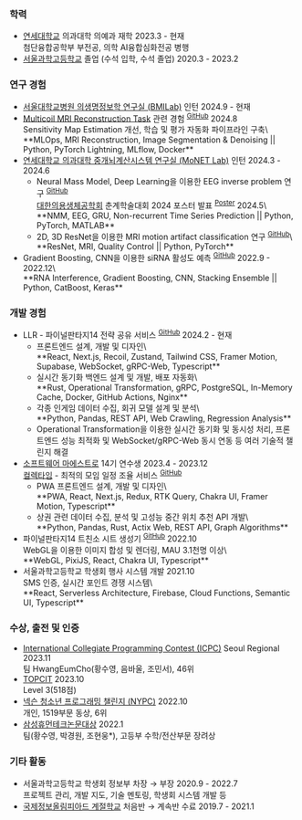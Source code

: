 ### 학력

* [연세대학교](https://yonsei.ac.kr) 의과대학 의예과 재학
  <span className="text-muted-foreground float-end">2023.3 - 현재</span>\
  첨단융합공학부 부전공, 의학 AI융합심화전공 병행
* [서울과학고등학교](https://sshs.sen.hs.kr) 졸업 (수석 입학, 수석 졸업)
  <span className="text-muted-foreground float-end">2020.3 - 2023.2</span>


### 연구 경험

* [서울대학교병원 의생명정보학 연구실 (BMILab)](https://sites.google.com/view/snuh-bmi-lab) 인턴
  <span className="text-muted-foreground float-end">2024.9 - 현재</span>
* [Multicoil MRI Reconstruction Task](https://fastmri.med.nyu.edu) 관련 경험 <sup>[GitHub](https://github.com/slowGPU/burning_gpu)</sup>
  <span className="text-muted-foreground float-end">2024.8</span>\
  Sensitivity Map Estimation 개선, 학습 및 평가 자동화 파이프라인 구축\
  <div className="text-[75%]">**MLOps, MRI Reconstruction, Image Segmentation & Denoising || Python, PyTorch Lightning, MLflow, Docker**</div>
* [연세대학교 의과대학 중개뇌계산시스템 연구실 (MoNET Lab)](http://neuroimage.yonsei.ac.kr) 인턴
  <span className="text-muted-foreground float-end">2024.3 - 2024.6</span>
  * Neural Mass Model, Deep Learning을 이용한 EEG inverse problem 연구 <sup>[GitHub](https://github.com/hareeen/LightBunny)</sup>\
    [대한의용생체공학회](https://kosombe.or.kr) 춘계학술대회 2024 포스터 발표 <sup>[Poster](https://meadow.hareen.io/public/KOSOMBE_2024Spring_Poster.pdf)</sup>
    <span className="text-muted-foreground float-end">2024.5</span>\
    <div className="text-[75%]">**NMM, EEG, GRU, Non-recurrent Time Series Prediction || Python, PyTorch, MATLAB**</div>
  * 2D, 3D ResNet을 이용한 MRI motion artifact classification 연구 <sup>[GitHub](https://github.com/hareeen/MRART-Classification)</sup>\
    <div className="text-[75%]">**ResNet, MRI, Quality Control || Python, PyTorch**</div>
* Gradient Boosting, CNN을 이용한 siRNA 활성도 예측 <sup>[GitHub](https://github.com/hareeen/sirna-prediction)</sup>
  <span className="text-muted-foreground float-end">2022.9 - 2022.12</span>\
  <div className="text-[75%]">**RNA Interference, Gradient Boosting, CNN, Stacking Ensemble || Python, CatBoost, Keras**</div>


### 개발 경험

* LLR - 파이널판타지14 전략 공유 서비스 <sup>[GitHub](https://github.com/CarrotNibbles)</sup>
  <span className="text-muted-foreground float-end">2024.2 - 현재</span>
  * 프론트엔드 설계, 개발 및 디자인\
    <div className="text-[75%]">**React, Next.js, Recoil, Zustand, Tailwind CSS, Framer Motion, Supabase, WebSocket, gRPC-Web, Typescript**</div>
  * 실시간 동기화 백엔드 설계 및 개발, 배포 자동화\
    <div className="text-[75%]">**Rust, Operational Transformation, gRPC, PostgreSQL, In-Memory Cache, Docker, GitHub Actions, Nginx**</div>
  * 각종 인게임 데이터 수집, 회귀 모델 설계 및 분석\
    <div className="text-[75%]">**Python, Pandas, REST API, Web Crawling, Regression Analysis**</div>
  * Operational Transformation을 이용한 실시간 동기화 및 동시성 처리,
    프론트엔드 성능 최적화 및 WebSocket/gRPC-Web 동시 연동 등 여러 기술적 챌린지 해결
* [소프트웨어 마에스트로](https://swmaestro.org/sw/main/main.do) 14기 연수생 <span className="text-muted-foreground float-end">2023.4 - 2023.12</span>\
  [컬렉타임](https://collecti.me) - 최적의 모임 일정 조율 서비스 <sup>[GitHub](https://github.com/swm-collectime)</sup>
  * PWA 프론트엔드 설계, 개발 및 디자인\
    <div className="text-[75%]">**PWA, React, Next.js, Redux, RTK Query, Chakra UI, Framer Motion, Typescript**</div>
  * 상권 관련 데이터 수집, 분석 및 고성능 중간 위치 추천 API 개발\
    <div className="text-[75%]">**Python, Pandas, Rust, Actix Web, REST API, Graph Algorithms**</div>
* 파이널판타지14 트친소 시트 생성기 <sup>[GitHub](https://github.com/hareeen/fftch)</sup>
  <span className="text-muted-foreground float-end">2022.10</span>\
  WebGL을 이용한 이미지 합성 및 렌더링, MAU 3.1천명 이상\
  <div className="text-[75%]">**WebGL, PixiJS, React, Chakra UI, Typescript**</div>
* 서울과학고등학교 학생회 행사 시스템 개발
  <span className="text-muted-foreground float-end">2021.10</span>\
  SMS 인증, 실시간 포인트 경쟁 시스템\
  <div className="text-[75%]">**React, Serverless Architecture, Firebase, Cloud Functions, Semantic UI, Typescript**</div>


### 수상, 출전 및 인증

* [International Collegiate Programming Contest (ICPC)](https://icpckorea.org/) Seoul Regional
  <span className="text-muted-foreground float-end">2023.11</span>\
  팀 HwangEumCho(황수영, 음바울, 조민서), 46위
* [TOPCIT](https://www.topcit.or.kr/)
  <span className="text-muted-foreground float-end">2023.10</span>\
  Level 3(518점)
* [넥슨 청소년 프로그래밍 챌린지 (NYPC)](https://nypc.co.kr)
  <span className="text-muted-foreground float-end">2022.10</span>\
  개인, 1519부문 동상, 6위
* [삼성휴먼테크논문대상](https://humantech.samsung.com)
  <span className="text-muted-foreground float-end">2022.1</span>\
  팀(황수영, 박경원, 조현웅*), 고등부 수학/전산부문 장려상


### 기타 활동

* 서울과학고등학교 학생회 정보부 차장 → 부장
  <span className="text-muted-foreground float-end">2020.9 - 2022.7</span>\
  프로젝트 관리, 개발 지도, 기술 멘토링, 학생회 시스템 개발 등
* [국제정보올림피아드 계절학교](https://www.ioikorea.kr/) 처음반 → 계속반 수료
  <span className="text-muted-foreground float-end">2019.7 - 2021.1</span>
